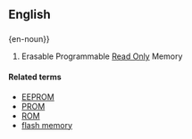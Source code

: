==English==
==={{acronym}}===
{en-noun}}
# {{electronics}} Erasable Programmable [[read-only|Read Only]] Memory

====Related terms====
* [[EEPROM]]
* [[PROM]]
* [[ROM]]
* [[flash memory]]